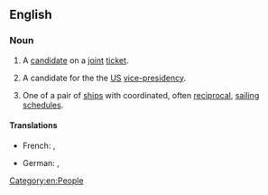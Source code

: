 ==English==
{{wikipedia}}

===Noun===
{{en-noun}}

# {{lb|en|politics}} A [[candidate]] on a [[joint]] [[ticket]].
# {{lb|en|politics}} A candidate for the the [[US]] [[vice-presidency]].
# One of a pair of [[ship]]s with coordinated, often [[reciprocal]], [[sail]]ing [[schedule]]s.

====Translations====
{{trans-top|candidate on a joint ticket}}
{{trans-mid}}
* French: {{t+|fr|colistier|m}}, {{t+|fr|colistière|f}}
{{trans-bottom}}

{{trans-top|candidate for the the US vice-presidency}}
{{trans-mid}}
* German: {{t|de|Kandidat für die Vizepräsidentschaft|m}}, {{t|de|Kandidatin für die Vizepräsidentschaft|f}}
{{trans-bottom}}

{{trans-top|one of a pair of ships with coordinated, often reciprocal, sailing schedules}}
{{trans-mid}}
{{trans-bottom}}

[[Category:en:People]]